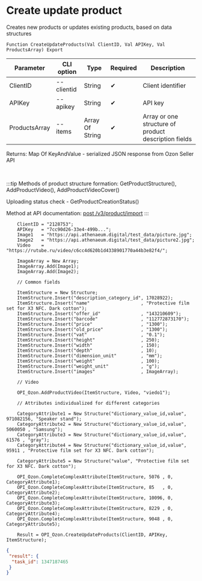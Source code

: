 ﻿---
sidebar_position: 6
---


# Create update product
 Creates new products or updates existing products, based on data structures



`Function CreateUpdateProducts(Val ClientID, Val APIKey, Val ProductsArray) Export`

  | Parameter | CLI option | Type | Required | Description |
  |-|-|-|-|-|
  | ClientID | --clientid | String | &#x2714; | Client identifier |
  | APIKey | --apikey | String | &#x2714; | API key |
  | ProductsArray | --items | Array Of String | &#x2714; | Array or one structure of product description fields |

  
  Returns:  Map Of KeyAndValue - serialized JSON response from Ozon Seller API

<br/>

:::tip
Methods of product structure formation: GetProductStructure(), AddProductVideo(), AddProductVideoCover()

 Uploading status check - GetProductCreationStatus()

 Method at API documentation: [post /v3/product/import](https://docs.ozon.ru/api/seller/#operation/ProductAPI_ImportProductsV3)
:::
<br/>


```bsl title="Code example"
    ClientID = "2128753";
    APIKey   = "7cc90d26-33e4-499b...";
    Image1   = "https://api.athenaeum.digital/test_data/picture.jpg";
    Image2   = "https://api.athenaeum.digital/test_data/picture2.jpg";
    Video    = "https://rutube.ru/video/c6cc4d620b1d4338901770a44b3e82f4/";

    ImageArray = New Array;
    ImageArray.Add(Image1);
    ImageArray.Add(Image2);

    // Common fields

    ItemStructure = New Structure;
    ItemStructure.Insert("description_category_id", 17028922);
    ItemStructure.Insert("name"                   , "Protective film set for X3 NFC. Dark cotton");
    ItemStructure.Insert("offer_id"               , "143210609");
    ItemStructure.Insert("barcode"                , "112772873170");
    ItemStructure.Insert("price"                  , "1300");
    ItemStructure.Insert("old_price"              , "1300");
    ItemStructure.Insert("vat"                    , "0.1");
    ItemStructure.Insert("height"                 , 250);
    ItemStructure.Insert("width"                  , 150);
    ItemStructure.Insert("depth"                  , 10);
    ItemStructure.Insert("dimension_unit"         , "mm");
    ItemStructure.Insert("weight"                 , 100);
    ItemStructure.Insert("weight_unit"            , "g");
    ItemStructure.Insert("images"                 , ImageArray);

    // Video

    OPI_Ozon.AddProductVideo(ItemStructure, Video, "viedo1");

    // Attributes individualized for different categories

    CategoryAttribute1 = New Structure("dictionary_value_id,value", 971082156, "Speaker stand");
    CategoryAttribute2 = New Structure("dictionary_value_id,value", 5060050 , "Samsung");
    CategoryAttribute3 = New Structure("dictionary_value_id,value", 61576 , "gray");
    CategoryAttribute4 = New Structure("dictionary_value_id,value", 95911 , "Protective film set for X3 NFC. Dark cotton");

    CategoryAttribute5 = New Structure("value", "Protective film set for X3 NFC. Dark cotton");

    OPI_Ozon.CompleteComplexAttribute(ItemStructure, 5076 , 0, CategoryAttribute1);
    OPI_Ozon.CompleteComplexAttribute(ItemStructure, 85   , 0, CategoryAttribute2);
    OPI_Ozon.CompleteComplexAttribute(ItemStructure, 10096, 0, CategoryAttribute3);
    OPI_Ozon.CompleteComplexAttribute(ItemStructure, 8229 , 0, CategoryAttribute4);
    OPI_Ozon.CompleteComplexAttribute(ItemStructure, 9048 , 0, CategoryAttribute5);

    Result = OPI_Ozon.CreateUpdateProducts(ClientID, APIKey, ItemStructure);
```
 



```json title="Result"
{
 "result": {
  "task_id": 1347187465
 }
}
```
